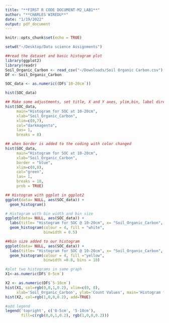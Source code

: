 ```yaml
---
title: "**FIRST R CODE DOCUMENT-M2_LAB1**"
author: "**CHARLES WIREDU**"
date: "1/19/2022"
output: pdf_document
---
```


```r
knitr::opts_chunk$set(echo = TRUE)
```

```r
setwd("~/Desktop/Data science Assignments")
```

```r
##read the dataset and basic histogram plot
library(ggplot2)
library(readr)
Soil_Organic_Carbon <- read_csv("~/Downloads/Soil Organic Carbon.csv")
DF <- Soil_Organic_Carbon

SOC_data <- as.numeric((DF$`10-20cm`))

hist(SOC_data)
```

```r
## Make some adjustments, set title, X and Y axes, ylim,bin, label direction
hist(SOC_data,
     main="Histogram for SOC at 10-20cm",
     xlab="Soil_Organic_Carbon",
     xlim=c(0,7),
     col="darkmagenta",
     las= 1,
     breaks = 8)

```

```r
## when border is added to the coding with color changed
hist(SOC_data,
     main="Histogram for SOC at 10-20cm",
     xlab="Soil_Organic_Carbon",
     border = "blue",
     xlim=c(0,8),
     col="green",
     las= 1,
     breaks = 10,
     prob = TRUE)
```


```r
## Histogram with ggplot in ggplot2
ggplot(data= NULL, aes(SOC_data)) + 
  geom_histogram()

```

```r
# Histogram with bin width and bin size
ggplot(data= NULL, aes(SOC_data)) + 
  labs(title= "Histogram for SOC @ 10-20cm", x= "Soil_Organic_Carbon", y= "count")+
  geom_histogram(colour = 4, fill = "white", 
                 binwidth = 0.5)

```

```r
##bin size added to our histogram
ggplot(data= NULL, aes(SOC_data)) + 
  labs(title= "Histogram for SOC @ 10-20cm", x= "Soil_Organic_Carbon", y= "count of values")+
  geom_histogram(colour = 4, fill ="yellow",
                 binwidth =0.8, bins = 10)

```

```r
#plot two histograms in same graph
X1<-as.numeric(DF$`0-5cm`)

X2 <- as.numeric(DF$`5-10cm`)
hist(X1, col=rgb(0,0,1,0.2), xlim=c(0, 8),
     xlab='Soil_Organic_Carbon', ylab='Count Values', main='Histogram for SOC at 0-5cm&5-10cm')
hist(X2, col=rgb(1,0,0,0.2), add=TRUE)

#add legend
legend('topright', c('0-5cm', '5-10cm'),
       fill=c(rgb(0,0,1,0.2), rgb(1,0,0,0.2)))

```


